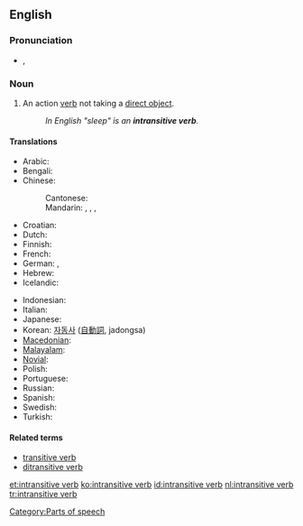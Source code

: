 {{wikipedia}}
==English==

===Pronunciation===
* {{IPA|/ɪnˌtrænsətɪv ˈvɜːb/|/ɪnˌtrænzətɪv ˈvɜːb/}}, {{SAMPA|/In%tr{ns@tIv "v3:b/|/In%tr{nz@tIv "v3:b/}}

===Noun===
{{en-noun|sg=[[intransitive]] [[verb]]}}

# {{grammar}} An action [[verb]] not taking a [[direct object]].
#: ''In English "sleep" is an '''intransitive verb'''.''

====Translations====
{{trans-top|action verb not taking a direct object}}
* Arabic: {{t|ar|فعل لازم|m|tr=fi`l laazim}}
* Bengali: {{t|bn|অকর্মক ক্রিয়া|sc=Beng|xs=Bengali}}
* Chinese:
*: Cantonese: {{tø|yue|不及物動詞|tr=bat1 kap6 mat6 dung6 ci4|sc=Hani|xs=Cantonese}}
*: Mandarin: {{t|cmn|不及物動詞|sc=Hani}},  {{t|cmn|不及物动词|tr=bùjíwù dòngcí|sc=Hani}}, {{t-|cmn|自動詞|sc=Hani}},  {{t|cmn|自动词|tr=zìdòngcí|sc=Hani}}
* Croatian: {{t-|hr|neprijelazni glagol|m}}
* Dutch: {{t+|nl|onovergankelijk werkwoord|n}}
* Finnish: {{t-|fr|intransitiivinen verbi}}
* French: {{t+|fr|verbe intransitif|m}}
* German: {{t|de|Intransitiv|m}}, {{t|de|intransitives Verb|n}}
* Hebrew: {{t|he|פועל עומד}}
* Icelandic: {{t-|is|áhrifslaus sögn|f}}
{{trans-mid}}
* Indonesian: {{t|id|kata kerja intransitif|xs=Indonesian}}
* Italian: {{t-|it|verbo intransitivo|m}}
* Japanese: {{t-|ja|自動詞|tr=jidōshi}}
* Korean: [[자동사]] ([[自動詞]], jadongsa)
* [[Macedonian]]: {{t|mk|непреоден глагол|m|tr=nepréoden glágol}}
* [[Malayalam]]: {{t|ml|അകര്‍മ്മകക്രിയ|sc=Mlym|xs=Malayalam}}
* [[Novial]]: {{tø|nov|non-transitiv verbe|xs=Novial}}
* Polish: {{t+|pl|czasownik nieprzechodni|m}}
* Portuguese: {{t|pt|predicação verbal}}
* Russian: {{t|ru|непереходный глагол|m|tr=neperexódnyj glagól}}
* Spanish: {{t-|es|verbo intransitivo|m}}
* Swedish: {{t|sv|intransitivt verb}}
* Turkish: {{t|tr|geçişsiz eylem}}
{{trans-bottom}}

====Related terms====
* [[transitive verb]]
* [[ditransitive verb]]

[[Category:Parts of speech]]

[[et:intransitive verb]]
[[ko:intransitive verb]]
[[id:intransitive verb]]
[[nl:intransitive verb]]
[[tr:intransitive verb]]